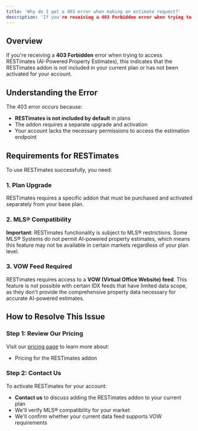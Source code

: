 ```yaml
---
title: 'Why do I get a 403 error when making an estimate request?'
description: 'If you're receiving a 403 Forbidden error when trying to access RESTimates (AI-Powered Property Estimates), this indicates that the RESTimates addon is not included in your current plan or has not been activated for your account.'
---
```


## Overview

If you're receiving a **403 Forbidden** error when trying to access RESTimates (AI-Powered Property Estimates), this indicates that the RESTimates addon is not included in your current plan or has not been activated for your account.

## Understanding the Error

The 403 error occurs because:

* **RESTimates is not included by default** in plans
* The addon requires a separate upgrade and activation
* Your account lacks the necessary permissions to access the estimation endpoint

## Requirements for RESTimates

To use RESTimates successfully, you need:

### 1. Plan Upgrade

RESTimates requires a specific addon that must be purchased and activated separately from your base plan.

### 2. MLS® Compatibility

**Important**: RESTimates functionality is subject to MLS® restrictions. Some MLS® Systems do not permit AI-powered property estimates, which means this feature may not be available in certain markets regardless of your plan level.

### 3. VOW Feed Required

RESTimates requires access to a **VOW (Virtual Office Website) feed**. This feature is not possible with certain IDX feeds that have limited data scope, as they don't provide the comprehensive property data necessary for accurate AI-powered estimates.

## How to Resolve This Issue

### Step 1: Review Our Pricing

Visit our [pricing page](insert-pricing-url-here) to learn more about:

* Pricing for the RESTimates addon

### Step 2: Contact Us

To activate RESTimates for your account:

* **Contact us** to discuss adding the RESTimates addon to your current plan
* We'll verify MLS® compatibility for your market
* We'll confirm whether your current data feed supports VOW requirements
